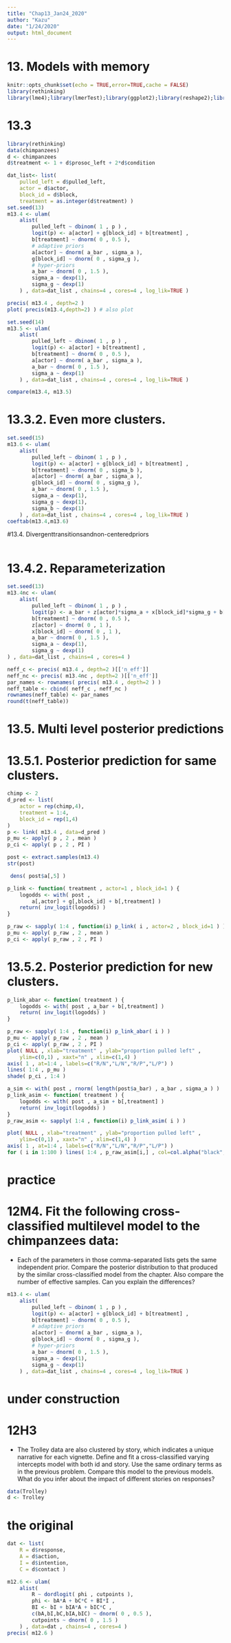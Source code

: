 ```yaml
---
title: "Chap13_Jan24_2020"
author: "Kazu"
date: "1/24/2020"
output: html_document
---
```


# 13. Models with memory
```r
knitr::opts_chunk$set(echo = TRUE,error=TRUE,cache = FALSE)
library(rethinking)
library(lme4);library(lmerTest);library(ggplot2);library(reshape2);library(tidyverse);library(readr)
```

# 13.3 
```r
library(rethinking)
data(chimpanzees)
d <- chimpanzees
d$treatment <- 1 + d$prosoc_left + 2*d$condition

dat_list<- list(
    pulled_left = d$pulled_left,
    actor = d$actor,
    block_id = d$block,
    treatment = as.integer(d$treatment) )
set.seed(13)
m13.4 <- ulam(
    alist(
        pulled_left ~ dbinom( 1 , p ) ,
        logit(p) <- a[actor] + g[block_id] + b[treatment] ,
        b[treatment] ~ dnorm( 0 , 0.5 ),
        # adaptive priors
        a[actor] ~ dnorm( a_bar , sigma_a ),
        g[block_id] ~ dnorm( 0 , sigma_g ),
        # hyper-priors
        a_bar ~ dnorm( 0 , 1.5 ),
        sigma_a ~ dexp(1),
        sigma_g ~ dexp(1)
    ) , data=dat_list , chains=4 , cores=4 , log_lik=TRUE )
```


```r
precis( m13.4 , depth=2 )
plot( precis(m13.4,depth=2) ) # also plot
```

```r
set.seed(14)
m13.5 <- ulam(
    alist(
        pulled_left ~ dbinom( 1 , p ) ,
        logit(p) <- a[actor] + b[treatment] ,
        b[treatment] ~ dnorm( 0 , 0.5 ),
        a[actor] ~ dnorm( a_bar , sigma_a ),
        a_bar ~ dnorm( 0 , 1.5 ),
        sigma_a ~ dexp(1)
    ) , data=dat_list , chains=4 , cores=4 , log_lik=TRUE )
```

```r
compare(m13.4, m13.5)
```

# 13.3.2. Even more clusters. 


```r
set.seed(15)
m13.6 <- ulam(
    alist(
        pulled_left ~ dbinom( 1 , p ) ,
        logit(p) <- a[actor] + g[block_id] + b[treatment] ,
        b[treatment] ~ dnorm( 0 , sigma_b ),
        a[actor] ~ dnorm( a_bar , sigma_a ),
        g[block_id] ~ dnorm( 0 , sigma_g ),
        a_bar ~ dnorm( 0 , 1.5 ),
        sigma_a ~ dexp(1),
        sigma_g ~ dexp(1),
        sigma_b ~ dexp(1)
    ) , data=dat_list , chains=4 , cores=4 , log_lik=TRUE )
coeftab(m13.4,m13.6)
```


#13.4. Divergenttransitionsandnon-centeredpriors
```r

```

# 13.4.2. Reparameterization

```r
set.seed(13)
m13.4nc <- ulam(
    alist(
        pulled_left ~ dbinom( 1 , p ) ,
        logit(p) <- a_bar + z[actor]*sigma_a + x[block_id]*sigma_g + b[treatment] ,
        b[treatment] ~ dnorm( 0 , 0.5 ),
        z[actor] ~ dnorm( 0 , 1 ),
        x[block_id] ~ dnorm( 0 , 1 ),
        a_bar ~ dnorm( 0 , 1.5 ),
        sigma_a ~ dexp(1),
        sigma_g ~ dexp(1)
) , data=dat_list , chains=4 , cores=4 )
```

```r
neff_c <- precis( m13.4 , depth=2 )[['n_eff']]
neff_nc <- precis( m13.4nc , depth=2 )[['n_eff']]
par_names <- rownames( precis( m13.4 , depth=2 ) )
neff_table <- cbind( neff_c , neff_nc )
rownames(neff_table) <- par_names
round(t(neff_table))
```

# 13.5. Multi level posterior predictions

# 13.5.1. Posterior prediction for same clusters.
```r
chimp <- 2
d_pred <- list(
    actor = rep(chimp,4),
    treatment = 1:4,
    block_id = rep(1,4)
)
p <- link( m13.4 , data=d_pred )
p_mu <- apply( p , 2 , mean )
p_ci <- apply( p , 2 , PI )
```

```r
post <- extract.samples(m13.4)
str(post)
```

```r
 dens( post$a[,5] )
```

```r
p_link <- function( treatment , actor=1 , block_id=1 ) {
    logodds <- with( post ,
        a[,actor] + g[,block_id] + b[,treatment] )
    return( inv_logit(logodds) )
}
```

```r
p_raw <- sapply( 1:4 , function(i) p_link( i , actor=2 , block_id=1 ) )
p_mu <- apply( p_raw , 2 , mean )
p_ci <- apply( p_raw , 2 , PI )
```

# 13.5.2. Posterior prediction for new clusters. 
```r
p_link_abar <- function( treatment ) {
    logodds <- with( post , a_bar + b[,treatment] )
    return( inv_logit(logodds) )
}
```

```r
p_raw <- sapply( 1:4 , function(i) p_link_abar( i ) )
p_mu <- apply( p_raw , 2 , mean )
p_ci <- apply( p_raw , 2 , PI )
plot( NULL , xlab="treatment" , ylab="proportion pulled left" ,
    ylim=c(0,1) , xaxt="n" , xlim=c(1,4) )
axis( 1 , at=1:4 , labels=c("R/N","L/N","R/P","L/P") )
lines( 1:4 , p_mu )
shade( p_ci , 1:4 )
```

```r
a_sim <- with( post , rnorm( length(post$a_bar) , a_bar , sigma_a ) )
p_link_asim <- function( treatment ) {
    logodds <- with( post , a_sim + b[,treatment] )
    return( inv_logit(logodds) )
}
p_raw_asim <- sapply( 1:4 , function(i) p_link_asim( i ) )
```

```r
plot( NULL , xlab="treatment" , ylab="proportion pulled left" ,
    ylim=c(0,1) , xaxt="n" , xlim=c(1,4) )
axis( 1 , at=1:4 , labels=c("R/N","L/N","R/P","L/P") )
for ( i in 1:100 ) lines( 1:4 , p_raw_asim[i,] , col=col.alpha("black",0.25) , lwd=2 )
```

# practice
# 12M4. Fit the following cross-classified multilevel model to the chimpanzees data:

* Each of the parameters in those comma-separated lists gets the same independent prior. Compare the posterior distribution to that produced by the similar cross-classified model from the chapter. Also compare the number of effective samples. Can you explain the differences?
```r
m13.4 <- ulam(
    alist(
        pulled_left ~ dbinom( 1 , p ) ,
        logit(p) <- a[actor] + g[block_id] + b[treatment] ,
        b[treatment] ~ dnorm( 0 , 0.5 ),
        # adaptive priors
        a[actor] ~ dnorm( a_bar , sigma_a ),
        g[block_id] ~ dnorm( 0 , sigma_g ),
        # hyper-priors
        a_bar ~ dnorm( 0 , 1.5 ),
        sigma_a ~ dexp(1),
        sigma_g ~ dexp(1)
    ) , data=dat_list , chains=4 , cores=4 , log_lik=TRUE )
```

# under construction #

# 12H3
* The Trolley data are also clustered by story, which indicates a unique narrative for each vignette. Define and fit a cross-classified varying intercepts model with both id and story. Use the same ordinary terms as in the previous problem. Compare this model to the previous models. What do you infer about the impact of different stories on responses?
```r
data(Trolley)
d <- Trolley
```
# the original
```r
dat <- list(
    R = d$response,
    A = d$action,
    I = d$intention,
    C = d$contact )

m12.6 <- ulam(
    alist(
        R ~ dordlogit( phi , cutpoints ),
        phi <- bA*A + bC*C + BI*I ,
        BI <- bI + bIA*A + bIC*C ,
        c(bA,bI,bC,bIA,bIC) ~ dnorm( 0 , 0.5 ),
        cutpoints ~ dnorm( 0 , 1.5 )
    ) , data=dat , chains=4 , cores=4 )
precis( m12.6 )
```


